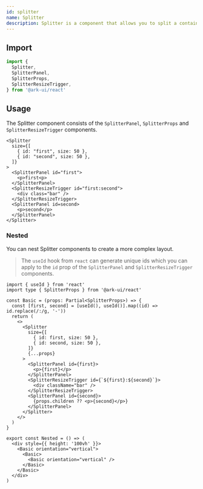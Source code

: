 ```yaml
---
id: splitter
name: Splitter
description: Splitter is a component that allows you to split a container into two or more resizable sections.
---
```


## Import

```ts
import {
  Splitter,
  SplitterPanel,
  SplitterProps,
  SplitterResizeTrigger,
} from '@ark-ui/react'
```

## Usage

The Splitter component consists of the `SplitterPanel`, `SplitterProps` and
`SplitterResizeTrigger` components.

```tsx
<Splitter
  size={[
    { id: "first", size: 50 },
    { id: "second", size: 50 },
  ]}
>
  <SplitterPanel id="first">
    <p>first<p>
  </SplitterPanel>
  <SplitterResizeTrigger id="first:second">
    <div class="bar" />
  </SplitterResizeTrigger>
  <SplitterPanel id=second>
    <p>second</p>
  </SplitterPanel>
</Splitter>
```

### Nested

You can nest Splitter components to create a more complex layout.

> The `useId` hook from `react` can generate unique ids which you
> can apply to the `id` prop of the `SplitterPanel` and `SplitterResizeTrigger`
> components.

```tsx
import { useId } from 'react'
import type { SplitterProps } from '@ark-ui/react'

const Basic = (props: Partial<SplitterProps>) => {
  const [first, second] = [useId(), useId()].map((id) => id.replace(/:/g, '-'))
  return (
    <>
      <Splitter
        size={[
          { id: first, size: 50 },
          { id: second, size: 50 },
        ]}
        {...props}
      >
        <SplitterPanel id={first}>
          <p>{first}</p>
        </SplitterPanel>
        <SplitterResizeTrigger id={`${first}:${second}`}>
          <div className="bar" />
        </SplitterResizeTrigger>
        <SplitterPanel id={second}>
          {props.children ?? <p>{second}</p>}
        </SplitterPanel>
      </Splitter>
    </>
  )
}

export const Nested = () => (
  <div style={{ height: '100vh' }}>
    <Basic orientation="vertical">
      <Basic>
        <Basic orientation="vertical" />
      </Basic>
    </Basic>
  </div>
)
```
